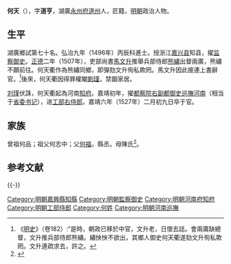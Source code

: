 {{明清人物信息框
| 姓名 = 何天衢
| 原名 =
| 圖片名稱= 
| 圖片大小 =
| 圖片說明 = 
| 最高職務 =工部侍郎
| 國家 = 大明 
| 爵位 =
| 籍貫 = 湖廣永州府道州
| 族裔 = 
| 字號 = 字道亨
| 諡號 =
| 出生日期 = 生年不詳
| 出生地點 =
| 逝世日期 = 嘉靖六年（1527年）
| 逝世地點 =
| 墓葬 =
| 配偶 = 
| 親屬 = 
| 出身 =
* 弘治九年丙辰科同進士出身
| 經歷 =
| 著作 =  
}}
'''何天{{ruby|衢|-{zh-hans:qú;zh-tw:ㄑㄩˊ}-}}'''（{{bd|？||1527年|catIdx=}}），字'''道亨'''，湖廣[[永州府|永州府]][[道州|道州]]人，匠籍，[[明朝|明朝]]政治人物。

== 生平 ==
湖廣鄉試第七十名。弘治九年（1496年）丙辰科進士。授浙江[[嘉兴县|嘉兴县]]知县，擢[[监察御史|监察御史]]。[[正德_(明朝)|正德]]二年（1507年），吏部尚書[[馬文升|馬文升]]推舉兵部侍郎[[熊繡|熊繡]]出督兩廣，熊繡不願前往。何天衢作為熊繡同鄉，即彈劾文升徇私欺罔。馬文升因此接連上書辭官。<ref>《[[明史|明史]]》（卷182）:“是時，朝政已移於中官，文升老，日懷去誌。會兩廣缺總督，文升推兵部侍郎熊繡。繡怏怏不欲出，其鄉人御史何天衢遂劾文升徇私欺罔。文升連疏求去，許之。</ref>後來，何天衢因得罪權閹[[劉瑾|劉瑾]]，禁錮家居。

[[刘瑾|刘瑾]]伏誅，何天衢起為河南[[知府|知府]]。嘉靖初年，擢[[都察院|都察院]][[右副都御史|右副都御史]][[河南巡撫|巡撫河南]]（相当于[[省委书记|省委书记]]），进[[工部右侍郎|工部右侍郎]]。嘉靖六年（1527年）二月初九日卒于官。

== 家族 ==
曾祖何品；祖父何志中；父[[何福|何福]]，縣丞。母陳氏<ref>{{Cite book|title=天一阁藏明代科举录选刊 登科录 点校本|last=龚延明主编|first=|publisher=宁波出版社|year=2016|isbn=978-7-5526-2320-8|location=宁波|pages=|quote=《明代登科錄彙編》之《弘治九年進士登科錄》}}</ref>。

==参考文献==
{{reflist}}

{{-}}
{{並稱|臺省三天|[[許天錫|許天錫]] - [[何天衢|何天衢]] - [[倪天明|倪天明]]}}
{{弘治九年丙辰科殿試金榜}}
{{DEFAULTSORT:He何}}
[[Category:明朝嘉興縣知縣|Category:明朝嘉興縣知縣]]
[[Category:明朝監察御史|Category:明朝監察御史]]
[[Category:明朝河南府知府|Category:明朝河南府知府]]
[[Category:明朝工部侍郎|Category:明朝工部侍郎]]
[[Category:何姓|Category:何姓]]
[[Category:明朝河南巡撫|Category:明朝河南巡撫]]